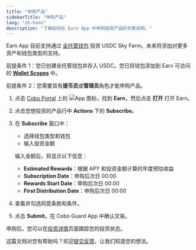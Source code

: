 ```yaml
---
title: "申购产品"
sidebarTitle: "申购产品"
lang: "zh-hans"
description: "了解如何在 Earn App 中申购投资产品的步骤说明。"
---
```


<Info>Earn App 目前支持通过 [全托管钱包](/cn/portal/custodial-wallets/introduction) 投资 USDC Sky Farm。未来将添加对更多资产和钱包类型的支持。</Info>

<Note>前提条件 1：您已创建全托管钱包并存入 USDC。您已将钱包添加到 Earn 可访问的 [**Wallet Scopes**](/cn/apps/app-settings) 中。</Note>

<Note>前提条件 2：您需要具有**提币员**或**管理员**角色才能申购产品。</Note>

1. 点击 [Cobo Portal](https://portal.cobo.com/login) 上的 <img src="/en/images/common/icon_apps.svg" className="icon" alt="App 图标"/>，找到 **Earn**，然后点击 **打开** 打开 Earn。

2. 点击您想投资的产品行中 **Actions** 下的 **Subscribe**。

3. 在 **Subscribe** 窗口中：
   - 选择钱包类型和钱包
   - 输入投资金额
   
   输入金额后，将显示以下信息：
      - **Estimated Rewards**：根据 APY 和投资金额计算的年度预估收益
      - **Subscription Date**：申购后次日 00:00
      - **Rewards Start Date**：申购后次日 00:00
      - **First Distribution Date**：申购后次日 00:00

4. 查看并勾选同意条款和条件。

5. 点击 **Submit**。在 Cobo Guard App 中确认交易。

申购后，您可以在[投资详情](/cn/apps/earn/view)页面跟踪您的投资状态。

<Tip>这篇文档对您有帮助吗？欢迎[提交反馈](https://forms.zohopublic.com/cobo/form/DocumentFeedbackForm/formperma/QvLOhxJv1_JMsJ-1dleZ8Itb_7rzN-LtgvsDdxosoVI?referrername=manuals)，让我们知道您的想法。</Tip>

